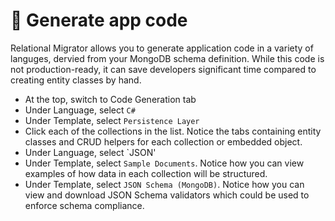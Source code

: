 
# 👐 Generate app code

Relational Migrator allows you to generate application code in a variety of languges, dervied from your MongoDB schema definition.
While this code is not production-ready, it can save developers significant time compared to creating entity classes by hand. 

- At the top, switch to Code Generation tab
- Under Language, select `C#`
- Under Template, select `Persistence Layer`
- Click each of the collections in the list. Notice the tabs containing entity classes and CRUD helpers for each collection or embedded object.
- Under Language, select `JSON'
- Under Template, select `Sample Documents`. Notice how you can view examples of how data in each collection will be structured.
- Under Template, select `JSON Schema (MongoDB)`. Notice how you can view and download JSON Schema validators which could be used to enforce schema compliance.

<Screenshot url="https://www.mongodb.com/products/tools/relational-migrator" src="img/generate-app-code.png" alt="Screenshot of the connect modal" />

